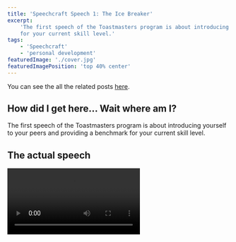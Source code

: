 ```yaml
---
title: 'Speechcraft Speech 1: The Ice Breaker'
excerpt:
    'The first speech of the Toastmasters program is about introducing yourself to your peers and providing a benchmark
    for your current skill level.'
tags:
    - 'Speechcraft'
    - 'personal development'
featuredImage: './cover.jpg'
featuredImagePosition: 'top 40% center'
---
```


You can see the all the related posts [here](/tags/speechcraft).

## How did I get here... Wait where am I?

The first speech of the Toastmasters program is about introducing yourself to your peers and providing a benchmark for
your current skill level.

## The actual speech

<Video src="https://www.youtube.com/embed/-P9M3uPn4FQ" title="Speechcraft Icebreaker" />

## The written speech

In an attempt to give unusable dirt to Marcus and ensuring that everyone needs a coffee after, let's begin with our
history lesson. A long long time ago... Actually, in 30 odd years that I have been on this planet, I have lived in 10
cities and 3 countries. Including the 3 countries, I have visited 12 countries and done month-long road trips in a few
of them. It might not seem like much but this is quite uncommon in India. In the beginning, I was averaging a city a
year, but then I got married and things slowed down. In fact, while we were dating my now-wife was worried that I would
continue to change jobs and cities every year. Useless piece of trivia, I have convinced her to move to two different
cities since.

Apart from travelling, I like buildings. Oops, Buildings are great but I meant building stuff. Like most boys, I got
into computers to make video games. As luck would have it, I made video games for almost 10 years. The work-life can be
brutal, but it's great to be able to say that you are playing games during work hours for research purposes.

I was also heavily influenced by Terminator 2 and always wanted to build something like that. This led me to get my
masters and incidentally, the 2nd country I lived in. I got to help make some very cool agent simulations, virtual
humans and also go to play with some robots. However, I was so disappointed to learn that we were nowhere near building
SkyNet that I went back to building games. At some point, a game company in New Zealand decided it would be a good idea
to get me here and I thought free plane tickets, visa and accommodation. What's the worse that could happen? By the way,
that is also how you convince your wife to leave her job and family and move halfway across the world to a new country
with you. Unfortunately, that company closed down and my job search wasn't going particularly well. Figuring I had a
month before I got kicked out of the country I decided to take a long road trip. Surprisingly, I got a job offer even
though I hade broken one of their meeting room doors during the interview. Fast forward a bit and I found myself at
Pushpay where I heard about this thing called SpeechCraft

So that's the story of how I got... Wait where am I?

## Feedback

### Positive

-   _[From evaluator]_ Intriguing Title that was revealed at the end.
-   _[From evaluator]_ Use of Triads.
-   _[From evaluator]_ Clearly audible.
-   I got a few laughs.

### Negative

-   _[From evaluator]_ Spoke too fast.
-   Ran out of content. I forgot some of the points and the speech ended in less than 3 minutes (which was the minimum
    requirement).

## Action Points

### Previous Action points

Not Applicable as this was the first speech

### Action Points for Next Time

-   I need to speak slower and need to pause between sentences.
-   I need to look at both sides of the room.
-   There is no point in taking a printout. I don't look at it all.
-   I forgot a few of my points which made it a little shorter than the minimum of 3 minutes. Maybe I need to have more
    content so that even if I forget I still speak for at least 4 minutes.
-   I need to take my hands out of my pockets and from behind my back so that they are visible even before starting the
    speech.
-   I need to get rid of "Umms"
-   I need to stop touching my glasses and face.
